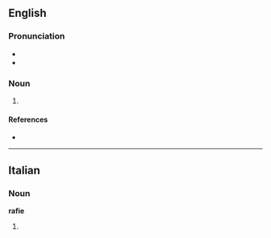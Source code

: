 ==English==

===Pronunciation===
* {{IPA|/rɑːrˈfi/}}
* {{hyphenation|rar|fie}}

===Noun===
{{en-noun}}

# {{Geordie|pejorative}} {{alternative spelling of|[[ralphie]]}}

====References====
* {{R:Northeast Dialect 2005}}

----
==Italian==

===Noun===
'''rafie''' {{f}}

# {{plural of|[[rafia]]|lang=Italian}}
{{rfc-auto}}